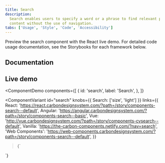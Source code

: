 ```yaml
---
title: Search
description:
  Search enables users to specify a word or a phrase to find relevant pieces of
  content without the use of navigation.
tabs: ['Usage', 'Style', 'Code', 'Accessibility']
---
```


<PageDescription>

Preview the search component with the React live demo. For detailed code usage
documentation, see the Storybooks for each framework below.

</PageDescription>

## Documentation

<Row className="resource-card-group">
<Column colLg={4} colMd={4} noGutterSm>
  <ResourceCard
    subTitle="React"
    href="https://react.carbondesignsystem.com/?path=/story/components-search--default"
    >

<MdxIcon name="react" />

  </ResourceCard>
</Column>
<Column colLg={4} colMd={4} noGutterSm>
  <ResourceCard
      subTitle="Angular (Community)"
      href="https://angular.carbondesignsystem.com/?path=/story/components-search--basic"
      >

<MdxIcon name="angular" />

  </ResourceCard>
</Column>
<Column colLg={4} colMd={4} noGutterSm>
  <ResourceCard
      subTitle="Vue (Community)"
      href="http://vue.carbondesignsystem.com/?path=/story/components-cvsearch--default"
      >

<MdxIcon name="vue" />

  </ResourceCard>
</Column>
<Column colLg={4} colMd={4} noGutterSm>
  <ResourceCard
      subTitle="Web Components (Community)"
      href="https://web-components.carbondesignsystem.com/?path=/story/components-search--default"
      >

<MdxIcon name="webcomponents" />

  </ResourceCard>
</Column>
</Row>

## Live demo

<ComponentDemo
  components={[
    {
      id: 'search',
      label: 'Search',
    },
  ]}
>
  <ComponentVariant
    id="search"
    knobs={{ Search: ['size', 'light'] }}
    links={{
      React:
        'https://react.carbondesignsystem.com/?path=/story/components-search--default',
      Angular:
        'https://angular.carbondesignsystem.com/?path=/story/components-search--basic',
      Vue: 'http://vue.carbondesignsystem.com/?path=/story/components-cvsearch--default',
      Vanilla: 'https://the-carbon-components.netlify.com/?nav=search',
      'Web Components':
        'https://web-components.carbondesignsystem.com/?path=/story/components-search--default',
    }}
  >{`
<Search
  id="search-1"
  placeHolderText="Search"
/>
  `}</ComponentVariant>
</ComponentDemo>
